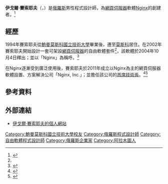 {{noteTA
|G1=IT
|1=zh-hans:首席技术官; zh-hant:首席技術長
}}
{{Infobox Engineer
|name                 = 伊戈爾·賽索耶夫<br>{{lang|ru|Игорь Сысоев}}
|nationality          = {{RUS}}
|birth_date           = {{Birth date and age|1970|9|28}}
|birth_place          = {{USSR}}[[阿拉木圖|阿拉木圖]]
|death_date           = 
|death_place          = 
|education            = [[鮑曼莫斯科國立技術大學|鮑曼莫斯科國立技術大學]]
|practice_name        = Nginx, Inc.
|significant_design   = 開發[[網頁伺服器|網頁伺服器]]軟體[[Nginx|Nginx]]
}}

'''伊戈爾·賽索耶夫'''（{{lang-ru|Игорь Сысоев}}，{{bd|1970年|9月28日|||Igor Sysoev}}）是[[俄羅斯|俄羅斯]]男性程式設計師，為[[網頁伺服器|網頁伺服器]]軟體[[Nginx|Nginx]]的創建者。<ref name="FSM">{{cite web |url=http://www.freesoftwaremagazine.com/articles/interview_igor_sysoev_author_apaches_competitor_nginx |title=Interview with Igor Sysoev, author of Apache's competitor NGINX |publisher=Free Software Magazine |author=Tony Mobily |date=2012年1月15日 |accessdate=2016年2月16日 |archive-url=https://web.archive.org/web/20131019145106/http://www.freesoftwaremagazine.com/articles/interview_igor_sysoev_author_apaches_competitor_nginx |archive-date=2013年10月19日 |dead-url=yes }}</ref>

== 經歷 ==
1994年賽索耶夫從[[鮑曼莫斯科國立技術大學|鮑曼莫斯科國立技術大學]]畢業後，遷至[[莫斯科|莫斯科]]居住。在2002年賽索耶夫開始設計一套可架設[[網頁伺服器|網頁伺服器]]的自由軟體套件<ref name="FSM"/>，該軟體於2004年10月4日釋出；並以「Nginx」為稱呼。<ref>{{cite web |url=http://nginx.org/en/CHANGES |title=Changes with nginx |work=Nginx Org. |accessdate=2016年2月16日 |archive-date=2016年5月5日 |archive-url=https://web.archive.org/web/20160505031534/http://nginx.org/en/CHANGES |dead-url=yes }}</ref>

在Nginx逐漸受到廣泛使用後，賽索耶夫於2011年成立以Nginx為主的網頁伺服器軟體設置、方案解決公司「Nginx, Inc.」；並擔任該公司的[[首席技術長|首席技術長]]。<ref>{{cite web |url=http://www.zdnet.com/article/commercial-support-now-available-for-the-open-source-nginx-web-server/ |title=Commercial Support now available for the open-source NGINX Web server |work=ZD Net |author=Steven J. Vaughan-Nichols |date=2012年2月8日 |accessdate=2016年2月16日 |archive-date=2020年11月11日 |archive-url=https://web.archive.org/web/20201111235202/http://www.zdnet.com/article/commercial-support-now-available-for-the-open-source-nginx-web-server/ |dead-url=no }}</ref><ref>{{cite web |url=https://www.crunchbase.com/person/igor-sysoev#/entity |title=Igor Sysoev |work=Crunch Base |accessdate=2016年2月16日 |archive-date=2018年12月9日 |archive-url=https://web.archive.org/web/20181209052409/https://www.crunchbase.com/person/igor-sysoev#/entity |dead-url=no }}</ref>

== 參考資料 ==
{{reflist}}

== 外部連結 ==
*[http://sysoev.ru/ 伊戈爾·賽索耶夫的個人網站] {{Wayback|url=http://sysoev.ru/ |date=20201109035316 }}{{ru}}

{{Authority control}}

{{DEFAULTSORT:Igor Sysoev}}
[[Category:鮑曼莫斯科國立技術大學校友|Category:鮑曼莫斯科國立技術大學校友]]
[[Category:俄羅斯程式設計師|Category:俄羅斯程式設計師]]
[[Category:自由軟體程式設計師|Category:自由軟體程式設計師]]
[[Category:俄羅斯企業家|Category:俄羅斯企業家]]
[[Category:阿拉木圖人|Category:阿拉木圖人]]